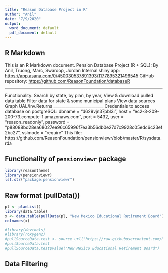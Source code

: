 ```yaml
---
title: "Reason Database Project in R"
author: "Anil"
date: "7/9/2020"
output:
  word_document: default
  pdf_document: default
---
```


## R Markdown

This is an R Markdown document. Pension Database Project (R + SQL):
By Anil, Truong, Marc, Swaroop, Jordan
Internal shiny app: <https://app.asana.com/0/450030537891393/1177895321496545>
GitHub repository: <https://github.com/ReasonFoundation/databaseR>

_________________________
Functionality: 
Search by state, by plan, by year,
View & download pulled data table
Filter data for state & some municipal plans
View data sources
Graph UAL/Inv.Returns
_________________________
Credentials to access database on postgreSQL: 
               dbname = "d629vjn37pbl3l",
    host = "ec2-3-209-200-73.compute-1.amazonaws.com",
    port = 5432,
    user = "reason_readonly",
    password =     "p88088bd28ea68027ee96c65996f7ea3b56db0e27d7c9928c05edc6c23ef2bc27",
    sslmode = "require"
This file: https://github.com/ReasonFoundation/pensionviewr/blob/master/R/sysdata.rda

## Functionality of `pensionviewr` package
```r
library(reasontheme)
library(pensionviewr)
lsf.str("package:pensionviewr")
```

## Raw format (pullData())

```r
pl <- planList()
library(data.table)
x <- data.table(pullData(pl, "New Mexico Educational Retirement Board"))
colnames(x)

#library(devtools)
#library(roxygen2)
#pullSourceData.test <- source_url("https://raw.githubusercontent.com/ReasonFoundation/databaseR/master/PullSourceData.R")
#pullSourceData.test
#pullSourceData.test$value("New Mexico Educational Retirement Board")
```

## Data Filtering

```r
```

